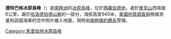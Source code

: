 {{Coord|85|32|S|144|52|W|source:GNIS|display=title}}

'''德特巴格冰原島峰'''（{{lang-en|Dirtbag Nunatak}}）是[[南極洲|南極洲]]的[[冰原島峰|冰原島峰]]，位於[[瑪麗伯德地|瑪麗伯德地]]，處於[[曼克山|曼克山]]西南面6公里，屬於[[哈洛德伯德山脈|哈洛德伯德山脈]]的一部分，海拔高度940米，[[美國地質調查局|美國地質調查局]]根據測量和該國海軍的空中照片繪入地圖，現時由[[南極條約體系|南極條約體系]]管理。

{{DEFAULTSORT:Dirtbag Nunatak}}
[[Category:馬里伯地冰原島峰|Category:馬里伯地冰原島峰]]


{{MarieByrdLand-geo-stub}}